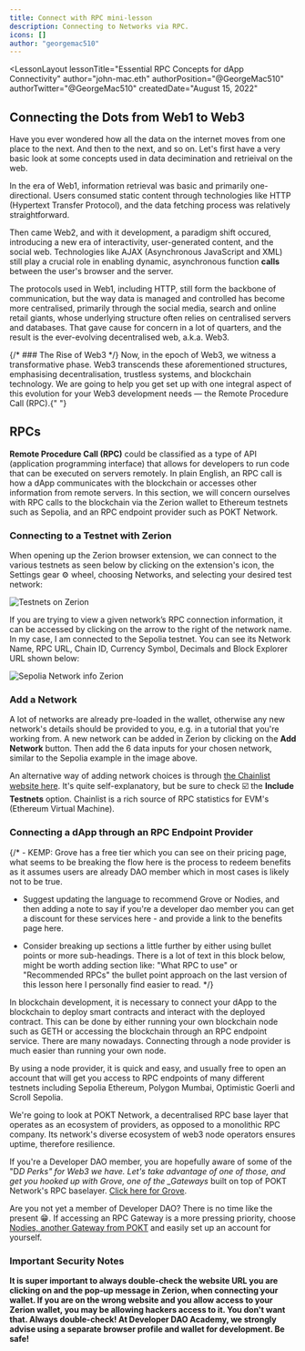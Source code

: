 ```yaml
---
title: Connect with RPC mini-lesson
description: Connecting to Networks via RPC.
icons: []
author: "georgemac510"
---
```



<LessonLayout
   lessonTitle="Essential RPC Concepts for dApp Connectivity" 
   author="john-mac.eth"
   authorPosition="@GeorgeMac510"
   authorTwitter="@GeorgeMac510"
   createdDate="August 15, 2022"
>

## Connecting the Dots from Web1 to Web3

Have you ever wondered how all the data on the internet moves from one place
to the next. And then to the next, and so on. Let's first have a very basic
look at some concepts used in data decimination and retrieival on the web.

In the era of Web1, information retrieval was basic and primarily one-directional. Users consumed static
content through technologies like HTTP (Hypertext Transfer Protocol), and the data fetching process was
relatively straightforward.

Then came Web2, and with it development, a paradigm shift occured, introducing a
new era of interactivity, user-generated content, and the social web. Technologies
like AJAX (Asynchronous JavaScript and XML) still play a crucial role in enabling
dynamic, asynchronous function **calls** between the user's browser and the server.

The protocols used in Web1, including HTTP, still form the backbone of communication, but the way data
is managed and controlled has become more centralised, primarily through the social media, search and
online retail giants, whose underlying structure often relies on centralised servers and databases. That
gave cause for concern in a lot of quarters, and the result is the ever-evolving decentralised web, a.k.a.
Web3.

{/* ### The Rise of Web3 */}
Now, in the epoch of Web3, we witness a transformative phase. Web3 transcends these aforementioned
structures, emphasising decentralisation, trustless systems, and blockchain technology. We are going
to help you get set up with one integral aspect of this evolution for your Web3 development needs —
the Remote Procedure Call (RPC).{" "}

## RPCs

**Remote Procedure Call (RPC)** could be classified as a type of API
(application programming interface) that allows for developers to run code that
can be executed on servers remotely. In plain English, an RPC call is how a dApp
communicates with the blockchain or accesses other information from remote
servers. In this section, we will concern ourselves with RPC calls to the
blockchain via the Zerion wallet to Ethereum testnets such as Sepolia, and an RPC
endpoint provider such as POKT Network.

### Connecting to a Testnet with Zerion

When opening up the Zerion browser extension, we can connect to the various
testnets as seen below by clicking on the extension's icon, the Settings gear ⚙️
wheel, choosing Networks, and selecting your desired test network:

![Testnets on Zerion](/assets/lessons/connect-with-rpc/test-networks-zerion.png)

If you are trying to view a given network’s RPC connection information, it can be
accessed by clicking on the arrow to the right of the network name. In my case,
I am connected to the Sepolia testnet. You can see its Network Name, RPC URL,
Chain ID, Currency Symbol, Decimals and Block Explorer URL shown below:

![Sepolia Network info Zerion](/assets/lessons/connect-with-rpc/sepolia-network-info-zerion.png)

### Add a Network

A lot of networks are already pre-loaded in the wallet, otherwise any new network's
details should be provided to you, e.g. in a tutorial that you're working from. A new
network can be added in Zerion by clicking on the **Add Network** button. Then
add the 6 data inputs for your chosen network, similar to the Sepolia example in the
image above.

An alternative way of adding network choices is through
[the Chainlist website here](https://chainlist.org/). It's quite self-explanatory,
but be sure to check ☑️ the **Include Testnets** option. Chainlist is a rich source
of RPC statistics for EVM's (Ethereum Virtual Machine).

### Connecting a dApp through an RPC Endpoint Provider

{/\* - KEMP: Grove has a free tier which you can see on their pricing page, what seems to be breaking the flow here is the process to redeem benefits as it assumes users are already DAO member which in most cases is likely not to be true.

- Suggest updating the language to recommend Grove or Nodies, and then adding a note to say if you're a developer dao member you can get a discount for these services here - and provide a link to the benefits page here.

- Consider breaking up sections a little further by either using bullet points or more sub-headings. There is a lot of text in this block below, might be worth adding section like:
  "What RPC to use" or "Recommended RPCs"
  the bullet point approach on the last version of this lesson here I personally find easier to read. \*/}

In blockchain development, it is necessary to connect your dApp to the
blockchain to deploy smart contracts and interact with the deployed contract.
This can be done by either running your own blockchain node such as GETH or
accessing the blockchain through an RPC endpoint service. There are many nowadays.
Connecting through a node provider is much easier than running your own node.

By using a node provider, it is quick and easy, and usually free to open an account that will get you
access to RPC endpoints of many different testnets including Sepolia Ethereum, Polygon Mumbai, Optimistic
Goerli and Scroll Sepolia.

We're going to look at POKT Network, a decentralised RPC base layer that operates as an ecosystem of
providers, as opposed to a monolithic RPC company. Its network's diverse ecosystem of web3 node operators
ensures uptime, therefore resilience.

If you're a Developer DAO member, you are hopefully aware of some of the "D*D Perks" for Web3 we have.
Let's take advantage of one of those, and get you hooked up with Grove, one of the \_Gateways* built on
top of POKT Network's RPC baselayer. [Click here for Grove](https://devdao.to/grove-perk).

Are you not yet a member of Developer DAO? There is no time like the present 😁. If accessing an RPC
Gateway is a more pressing priority, choose [Nodies, another Gateway from POKT](https://www.nodies.app/)
and easily set up an account for yourself.

### Important Security Notes

**It is super important to always double-check the website URL you are clicking
on and the pop-up message in Zerion, when connecting your wallet. If you are on
the wrong website and you allow access to your Zerion wallet, you may be allowing
hackers access to it. You don't want that. Always double-check! At Developer DAO
Academy, we strongly advise using a separate browser profile and wallet for
development. Be safe!**

</LessonLayout>
